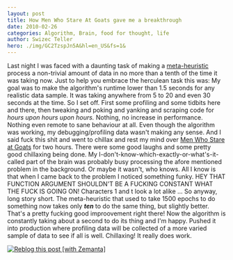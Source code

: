 ```yaml
---
layout: post
title: How Men Who Stare At Goats gave me a breakthrough
date: 2010-02-26
categories: Algorithm, Brain, food for thought, life
author: Swizec Teller
hero: ./img/GC2TzspJn5A&hl=en_US&fs=1&
---
```


Last night I was faced with a daunting task of making a [meta-heuristic](http://en.wikipedia.org/wiki/Metaheuristic "Metaheuristic") process a non-trivial amount of data in no more than a tenth of the time it was taking now. Just to help you embrace the herculean task this was: My goal was to make the algorithm's runtime lower than 1.5 seconds for any realistic data sample. It was taking anywhere from 5 to 20 and even 30 seconds at the time. So I set off. First some profiling and some tidbits here and there, then tweaking and poking and yanking and scraping code for _hours upon hours upon hours._ Nothing, no increase in performance. Nothing even remote to sane behaviour at all. Even though the algorithm was working, my debugging/profiling data wasn't making any sense. And I said fuck this shit and went to chillax and rest my mind over [Men Who Stare at Goats](http://www.amazon.com/Men-Who-Stare-at-Goats/dp/0330375482%3FSubscriptionId%3D0G81C5DAZ03ZR9WH9X82%26tag%3Dzemanta-20%26linkCode%3Dxm2%26camp%3D2025%26creative%3D165953%26creativeASIN%3D0330375482 "Men Who Stare at Goats") for two hours.  There were some good laughs and some pretty good chillaxing being done. My I-don't-know-which-exactly-or-what's-it-called part of the brain was probably busy processing the afore mentioned problem in the background. Or maybe it wasn't, who knows. All I know is that when I came back to the problem I noticed something funky. HEY THAT FUNCTION ARGUMENT SHOULDN'T BE A FUCKING CONSTANT WHAT THE FUCK IS GOING ON! Characters 1 and t look a lot alike ... So anyway, long story short. The meta-heuristic that used to take 1500 epochs to do something now takes only _**ten**_ to do the same thing, but slightly better. That's a pretty fucking good improovement right there! Now the algorithm is constantly taking about a second to do its thing and I'm happy. Pushed it into production where profiling data will be collected of a more varied sample of data to see if all is well. Chillaxing! It really does work.

[![Reblog this post \[with Zemanta\]](http://img.zemanta.com/reblog_e.png?x-id=9b21d896-9c08-4f43-8180-2ccdffa12a70)](http://reblog.zemanta.com/zemified/9b21d896-9c08-4f43-8180-2ccdffa12a70/ "Reblog this post \[with Zemanta]")
